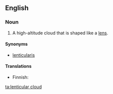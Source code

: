 ==English==

===Noun===
{{wikipedia}}
{{en-noun|head=[[lenticular]] [[cloud]]}}

# {{meteorology}} A high-altitude cloud that is shaped like a [[lens]].

====Synonyms====
*[[lenticularis]]

====Translations====
{{trans-top|type of cloud}}
*Finnish: {{t-|fi|mantelipilvi}}
{{trans-mid}}
{{trans-bottom}}

[[ta:lenticular cloud]]